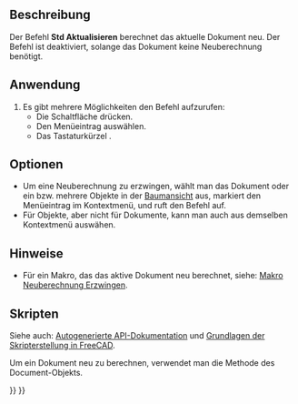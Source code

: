<languages/>

{{Docnav/de
|[[Std_DuplicateSelection/de|AuswahlDuplizieren]]
|[[Std_BoxSelection/de|Rechteckauswahl]]
|[[Std_Edit_Menu/de|Std Menü Bearbeiten]]
|IconL=Std_DuplicateSelection.svg
|IconR=Std_BoxSelection.svg
|IconC=Freecad.svg
}}

<div class="mw-translate-fuzzy">
{{GuiCommand/de
|Name=Std Refresh
|Name/de=Std Aktualisieren
|MenuLocation=Bearbeiten → Aktualisieren
|Workbenches=Alle
|Shortcut={{KEY|F5}}
}}
</div>

<span id="Description"></span>
==Beschreibung==

Der Befehl '''Std Aktualisieren''' berechnet das aktuelle Dokument neu. Der Befehl ist deaktiviert, solange das Dokument keine Neuberechnung benötigt.

<span id="Usage"></span>
==Anwendung==

<div class="mw-translate-fuzzy">
# Es gibt mehrere Möglichkeiten den Befehl aufzurufen:
#* Die Schaltfläche {{Button|[[Image:Std_Refresh.svg|16px]] [[Std_Refresh/de|Aktualisieren]]}} drücken.
#* Den Menüeintrag {{MenuCommand|Bearbeiten → [[Image:Std_Refresh.svg|16px]] Aktualisieren}} auswählen.
#* Das Tastaturkürzel {{KEY|F5}}.
</div>

<span id="Options"></span>
==Optionen==

<div class="mw-translate-fuzzy">
* Um eine Neuberechnung zu erzwingen, wählt man das Dokument oder ein bzw. mehrere Objekte in der [[Tree_view/de|Baumansicht]] aus, markiert den Menüeintrag {{MenuCommand|[[Image:Std_MarkToRecompute.svg|16px]] Markieren, um neu zu berechnen}} im Kontextmenü, und ruft den Befehl auf.
* Für Objekte, aber nicht für Dokumente, kann man auch {{MenuCommand|Objekt neu berechnen}} aus demselben Kontextmenü auswähen.
</div>

<span id="Notes"></span>
==Hinweise==

* Für ein Makro, das das aktive Dokument neu berechnet, siehe: [[Macro_ForceRecompute/de|Makro Neuberechnung Erzwingen]].

<span id="Scripting"></span>
==Skripten==

Siehe auch: [https://freecad.github.io/SourceDoc/ Autogenerierte API-Dokumentation] und [[FreeCAD_Scripting_Basics/de|Grundlagen der Skripterstellung in FreeCAD]].

Um ein Dokument neu zu berechnen, verwendet man die Methode {{incode|recompute}} des Document-Objekts.

{{Code|code=
import FreeCAD

doc = FreeCAD.newDocument()
doc.recompute()
}}


{{Docnav/de
|[[Std_DuplicateSelection/de|AuswahlDuplizieren]]
|[[Std_BoxSelection/de|Rechteckauswahl]]
|[[Std_Edit_Menu/de|Std Menü Bearbeiten]]
|IconL=Std_DuplicateSelection.svg
|IconR=Std_BoxSelection.svg
|IconC=Freecad.svg
}}

{{Std_Base_navi{{#translation:}}}}
{{Userdocnavi{{#translation:}}}}